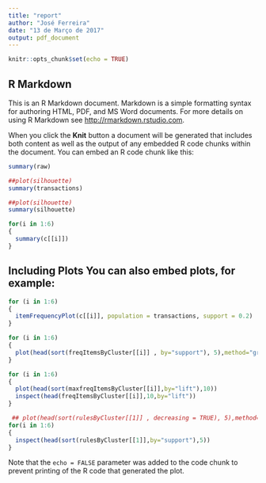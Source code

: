 ```yaml
---
title: "report"
author: "José Ferreira"
date: "13 de Março de 2017"
output: pdf_document
---
```


```r
knitr::opts_chunk$set(echo = TRUE)
```

## R Markdown

This is an R Markdown document. Markdown is a simple formatting syntax for authoring HTML, PDF, and MS Word documents. For more details on using R Markdown see <http://rmarkdown.rstudio.com>.

When you click the **Knit** button a document will be generated that includes both content as well as the output of any embedded R code chunks within the document. You can embed an R code chunk like this:



```r
summary(raw)
```

```r
##plot(silhouette)
summary(transactions)

```


```r
##plot(silhouette)
summary(silhouette)

```





```r
for(i in 1:6)
{
  summary(c[[i]])
}

```



## Including Plots  You can also embed plots, for example:
```r
for (i in 1:6)
{
  itemFrequencyPlot(c[[i]], population = transactions, support = 0.2)
}
```


```r
for (i in 1:6)
{
  plot(head(sort(freqItemsByCluster[[i]] , by="support"), 5),method="graph",control=list(cex=.7))
}
```
```r
for (i in 1:6)
{
  plot(head(sort(maxfreqItemsByCluster[[i]],by="lift"),10))
  inspect(head(freqItemsByCluster[[i]],10,by="lift"))
}
```

```r

 ## plot(head(sort(rulesByCluster[[1]] , decreasing = TRUE), 5),method="graph", ## control=list(cex=.7))
for(i in 1:6)
{
  inspect(head(sort(rulesByCluster[[1]],by="support"),5))
}
```



Note that the `echo = FALSE` parameter was added to the code chunk to prevent printing of the R code that generated the plot.

